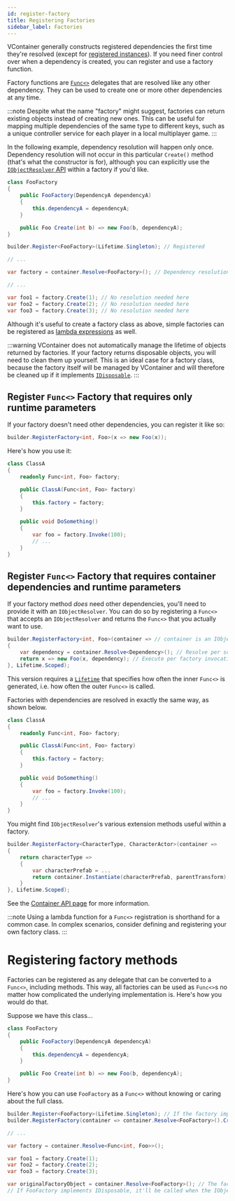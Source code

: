 ```yaml
---
id: register-factory
title: Registering Factories
sidebar_label: Factories
---
```


VContainer generally constructs registered dependencies the first time they're resolved (except for [registered instances](../register-type#register-instance)). If you need finer control over when a dependency is created, you can register and use a factory function.

Factory functions are [`Func<>`](https://docs.microsoft.com/en-us/dotnet/api/system.func-1) delegates that are resolved like any other dependency. They can be used to create one or more other dependencies at any time.

:::note
Despite what the name "factory" might suggest, factories can return existing objects instead of creating new ones. This can be useful for mapping multiple dependencies of the same type to different keys, such as a unique controller service for each player in a local multiplayer game.
:::

In the following example, dependency resolution will happen only once. Dependency resolution will not occur in this particular `Create()` method (that's what the constructor is for), although you can explicitly use the [`IObjectResolver` API](../resolving/container-api) within a factory if you'd like.


```csharp
class FooFactory
{
    public FooFactory(DependencyA dependencyA)
    {
        this.dependencyA = dependencyA;
    }

    public Foo Create(int b) => new Foo(b, dependencyA);
}
```

```csharp
builder.Register<FooFactory>(Lifetime.Singleton); // Registered

// ...

var factory = container.Resolve<FooFactory>(); // Dependency resolution occurs

// ...

var foo1 = factory.Create(1); // No resolution needed here
var foo2 = factory.Create(2); // No resolution needed here
var foo3 = factory.Create(3); // No resolution needed here
```

Although it's useful to create a factory class as above, simple factories can be registered as [lambda expressions](https://docs.microsoft.com/en-us/dotnet/csharp/language-reference/operators/lambda-expressions) as well.

:::warning
VContainer does not automatically manage the lifetime of objects returned by factories. If your factory returns disposable objects, you will need to clean them up yourself. This is an ideal case for a factory class, because the factory itself will be managed by VContainer and will therefore be cleaned up if it implements [`IDisposable`](https://docs.microsoft.com/en-us/dotnet/api/system.idisposable).
:::

## Register `Func<>` Factory that requires only runtime parameters

If your factory doesn't need other dependencies, you can register it like so:

```csharp
builder.RegisterFactory<int, Foo>(x => new Foo(x));
```

Here's how you use it:

```csharp
class ClassA
{
    readonly Func<int, Foo> factory;

    public ClassA(Func<int, Foo> factory)
    {
        this.factory = factory;
    }

    public void DoSomething()
    {
        var foo = factory.Invoke(100);
        // ...
    }
}
```

## Register `Func<>` Factory that requires container dependencies and runtime parameters

If your factory method *does* need other dependencies, you'll need to provide it with an `IObjectResolver`. You can do so by registering a `Func<>` that accepts an `IObjectResolver` and returns the `Func<>` that you actually want to use.

```csharp
builder.RegisterFactory<int, Foo>(container => // container is an IObjectResolver
{
    var dependency = container.Resolve<Dependency>(); // Resolve per scope
    return x => new Foo(x, dependency); // Execute per factory invocation
}, Lifetime.Scoped);
```

This version requires a [`Lifetime`](../scoping/lifetime-overview) that specifies how often the inner `Func<>` is generated, i.e. how often the outer `Func<>` is called.

Factories with dependencies are resolved in exactly the same way, as shown below.

```csharp
class ClassA
{
    readonly Func<int, Foo> factory;

    public ClassA(Func<int, Foo> factory)
    {
        this.factory = factory;
    }

    public void DoSomething()
    {
        var foo = factory.Invoke(100);
        // ...
    }
}
```

You might find `IObjectResolver`'s various extension methods useful within a factory.

```csharp
builder.RegisterFactory<CharacterType, CharacterActor>(container =>
{
    return characterType =>
    {
        var characterPrefab = ...
        return container.Instantiate(characterPrefab, parentTransform);
    }
}, Lifetime.Scoped);
```

See the [Container API page](../resolving/container-api) for more information.

:::note
Using a lambda function for a `Func<>` registration is shorthand for a common case. In complex scenarios, consider defining and registering your own factory class.
:::

# Registering factory methods

Factories can be registered as any delegate that can be converted to a `Func<>`, including methods. This way, all factories can be used as `Func<>`s no matter how complicated the underlying implementation is. Here's how you would do that.

Suppose we have this class...

```csharp
class FooFactory
{
    public FooFactory(DependencyA dependencyA)
    {
        this.dependencyA = dependencyA;
    }

    public Foo Create(int b) => new Foo(b, dependencyA);
}
```

Here's how you can use `FooFactory` as a `Func<>` without knowing or caring about the full class.

```csharp
builder.Register<FooFactory>(Lifetime.Singleton); // If the factory implements IDisposable, add ".As<IDisposable>()" at the end.
builder.RegisterFactory(container => container.Resolve<FooFactory>().Create, Lifetime.Singleton);

// ...

var factory = container.Resolve<Func<int, Foo>>();

var foo1 = factory.Create(1);
var foo2 = factory.Create(2);
var foo3 = factory.Create(3);

var originalFactoryObject = container.Resolve<FooFactory>(); // The factory object is there if you need it.
// If FooFactory implements IDisposable, it'll be called when the IObjectResolver is disposed.
```
